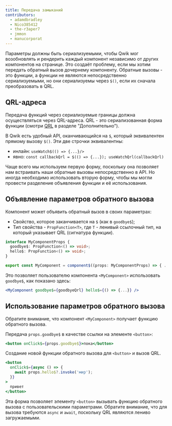 ```yaml
---
title: Передача замыканий
contributors:
  - adamdbradley
  - Nico385412
  - the-r3aper7
  - jmmon
  - manucorporat
---
```


Параметры должны быть сериализуемыми, чтобы Qwik мог возобновлять и рендерить каждый компонент независимо от других компонентов на странице. Это создаёт проблему, если мы хотим передать обратный вызов дочернему компоненту. Обратные вызовы - это функции, а функции не являются непосредственно сериализуемыми, но они сериализуемы через `$()`, если их сначала преобразовать в QRL.

## QRL-адреса

Передача функций через сериализуемые границы должна осуществляться через QRL-адреса. QRL - это сериализованная форма функции (смотри [QRL](../../../docs/advanced/qrl/index.mdx) в разделе "Дополнительно").

В Qwik есть удобный API, оканчивающийся на `$`, который эквивалентен прямому вызову `$()`. Эти две строчки эквивалентны:

- инлайн: `useWatch$(() => {...}/>`
- явно: `const callbackQrl = $(() => {...}); useWatchQrl(callbackQrl)`

Чаще всего мы используем первую форму, поскольку она позволяет нам встраивать наши обратные вызовы непосредственно в API. Но иногда необходимо использовать вторую форму, чтобы мы могли провести разделение объявления функции и её использования.

## Объявление параметров обратного вызова

Компонент может объявить обратный вызов в своих параметрах:

- Свойство, которое заканчивается на `$` (как в `goodbye$`);
- Тип свойства - `PropFunction<T>`, где `T` - ленивый ссылочный тип, на который указывает QRL (сигнатура функции).

```typescript
interface MyComponentProps {
  goodbye$: PropFunction<() => void>;
  hello$: PropFunction<() => void>;
}

export const MyComponent = component$((props: MyComponentProps) => { ... });
```

Это позволяет пользователю компонента `<MyComponent>` использовать `goodbye$`, как показано здесь:

```jsx
<MyComponent goodbye$={goodbyeQrl} hello$={() => {...}} />
```

## Использование параметров обратного вызова

Обратите внимание, что компонент `<MyComponent>` получает функцию обратного вызова.

Передача `props.goodbye$` в качестве ссылки на элементе `<button>`:

```jsx
<button onClick$={props.goodbye$}>пока</button>
```

Создание новой функции обратного вызова для `<button>` и вызов QRL.

```jsx
<button
  onClick$={async () => {
    await props.hello$?.invoke('мир');
  }}
>
  привет
</button>
```

Эта форма позволяет элементу `<button>` вызывать функцию обратного вызова с пользовательскими параметрами. Обратите внимание, что для вызова требуются `async` и `await`, поскольку QRL являются лениво загружаемыми.
